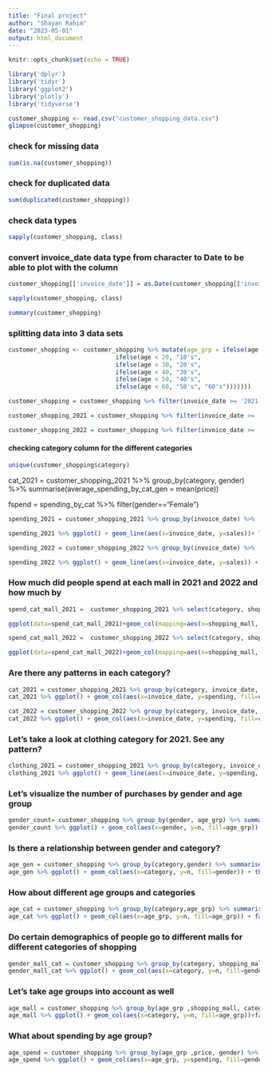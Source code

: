 ```yaml
---
title: "Final project"
author: "Shayan Rahim"
date: "2023-05-01"
output: html_document
---
```


```r
knitr::opts_chunk$set(echo = TRUE)
```





```r
library('dplyr')
library('tidyr')
library('ggplot2')
library('plotly')
library('tidyverse')
```




```r
customer_shopping <- read.csv("customer_shopping_data.csv")
glimpse(customer_shopping)

```



### check for missing data
```r
sum(is.na(customer_shopping))
```


### check for duplicated data
```r
sum(duplicated(customer_shopping))
```


### check data types
```r
sapply(customer_shopping, class)


```


### convert invoice_date data type from character to Date to be able to plot with the column
```r
customer_shopping[['invoice_date']] = as.Date(customer_shopping[['invoice_date']], format = '%d/%m/%Y')

sapply(customer_shopping, class)
```


```r
summary(customer_shopping)
```


### splitting data into 3 data sets 
```r

customer_shopping <- customer_shopping %>% mutate(age_grp = ifelse(age < 10, "0's",
                              ifelse(age < 20, "10's",
                              ifelse(age < 30, "20's",
                              ifelse(age < 40, "30's",
                              ifelse(age < 50, "40's",
                              ifelse(age < 60, "50's", "60's")))))))

customer_shopping = customer_shopping %>% filter(invoice_date >= '2021-01-01' & invoice_date <= '2022-12-31')

customer_shopping_2021 = customer_shopping %>% filter(invoice_date >= '2021-01-01' & invoice_date <= '2021-12-31')

customer_shopping_2022 = customer_shopping %>% filter(invoice_date >= '2022-01-01' & invoice_date <= '2022-12-31')


```

#### checking category column for the different categories
```r
unique(customer_shopping$category)
```

cat_2021 = customer_shopping_2021 %>% group_by(category, gender) %>%  summarise(average_spending_by_cat_gen = mean(price))

fspend = spending_by_cat %>% filter(gender=="Female") 


```r
spending_2021 = customer_shopping_2021 %>% group_by(invoice_date) %>%  summarise(sales = sum(price)) 

spending_2021 %>% ggplot() + geom_line(aes(x=invoice_date, y=sales))+ labs(title="2021") + labs(title="2021")+xlab("Time Period")+ylab('Sales')

```
```r
spending_2022 = customer_shopping_2022 %>% group_by(invoice_date) %>%  summarise(sales = sum(price))

spending_2022 %>% ggplot() + geom_line(aes(x=invoice_date, y=sales)) + labs(title="2022")+xlab("Time Period")+ylab('Sales')
```



### How much did people spend at each mall in 2021 and 2022 and how much by 
```r
spend_cat_mall_2021 =  customer_shopping_2021 %>% select(category, shopping_mall, price)

ggplot(data=spend_cat_mall_2021)+geom_col(mapping=aes(x=shopping_mall, y=price, fill=category)) + labs(title="2021") + theme(axis.text.x = element_text(angle = 90)) +xlab("Malls")+ylab('Spent')

spend_cat_mall_2022 =  customer_shopping_2022 %>% select(category, shopping_mall, price)

ggplot(data=spend_cat_mall_2022)+geom_col(mapping=aes(x=shopping_mall, y=price, fill=category)) + labs(title="2022")+ theme(axis.text.x = element_text(angle = 90)) +xlab("Malls")+ylab('Spent')


```



### Are there any patterns in each category? 
```r
cat_2021 = customer_shopping_2021 %>% group_by(category, invoice_date, price) %>% summarise(spending = sum(price)) 
cat_2021 %>% ggplot() + geom_col(aes(x=invoice_date, y=spending, fill=category))+facet_wrap(~category) + labs(title="2021")+ theme(axis.text.x = element_text(angle = 90)) +xlab("Timeline")+ylab('Spending')

cat_2022 = customer_shopping_2022 %>% group_by(category, invoice_date, price) %>% summarise(spending = sum(price)) 
cat_2022 %>% ggplot() + geom_col(aes(x=invoice_date, y=spending, fill=category))+facet_wrap(~category)+ labs(title="2022")+ theme(axis.text.x = element_text(angle = 90)) +xlab("Timeline")+ylab('Spending')


```



### Let's take a look at clothing category for 2021. See any pattern?
```r
clothing_2021 = customer_shopping_2021 %>% group_by(category, invoice_date, price) %>% filter(category=="Clothing") %>%summarise(spending = sum(price)) 
clothing_2021 %>% ggplot() + geom_line(aes(x=invoice_date, y=spending, color=category))+ labs(title="2021")+ theme(axis.text.x = element_text(angle = 90)) +xlab("Timeline")+ylab('Spending')

```



### Let's visualize the number of purchases by gender and age group
```r
gender_count= customer_shopping %>% group_by(gender, age_grp) %>% summarise(n =n())
gender_count %>% ggplot() + geom_col(aes(x=gender, y=n, fill=age_grp)) +labs(title=" Number of Purchases by Genders and Age Groups")+xlab("Gender")+ylab('Number of Items')

```



###  Is there a relationship between gender and category?
```r
age_gen = customer_shopping %>% group_by(category,gender) %>% summarise(n =n()) 
age_gen %>% ggplot() + geom_col(aes(x=category, y=n, fill=gender)) + theme(axis.text.x = element_text(angle = 90))+labs(title="Purchases by Gender")+xlab("Category")+ylab('Number of Purchases')


```



### How about different age groups and categories
```r
age_cat = customer_shopping %>% group_by(category,age_grp) %>% summarise(n =n()) 
age_cat %>% ggplot() + geom_col(aes(x=age_grp, y=n, fill=age_grp)) + facet_wrap(~category)+theme(axis.text.x = element_text(angle = 90)) + labs(title="Purchases by Age Group")+xlab("Category")+ylab('Number of Purchases')

```



### Do certain demographics of people go to different malls for different categories of shopping
```r
gender_mall_cat = customer_shopping %>% group_by(category, shopping_mall,gender) %>% summarise(n =n()) 
gender_mall_cat %>% ggplot() + geom_col(aes(x=category, y=n, fill=gender))+facet_wrap(~shopping_mall) + theme(axis.text.x = element_text(angle = 90)) + labs(title="Mall Demographics by Gender")+xlab("Category")+ylab('Number of Purchases')

```


### Let's take age groups into account as well
```r
age_mall = customer_shopping %>% group_by(age_grp ,shopping_mall, category) %>% summarise(n =n()) 
age_mall %>% ggplot() + geom_col(aes(x=category, y=n, fill=age_grp))+facet_wrap(~shopping_mall) + theme(axis.text.x = element_text(angle = 90)) + labs(title="Mall Demographics by Gender and Age Groups")+xlab("Category")+ylab('Number of Purchases')

```




### What about spending by age group?
```r
age_spend = customer_shopping %>% group_by(age_grp ,price, gender) %>% summarise(spending = sum(price)) 
age_spend %>% ggplot() + geom_col(aes(x=age_grp, y=spending, fill=gender)) + labs(title="Spending vs Age Groups")+xlab("Age Groups")+ylab('Spending')

```




